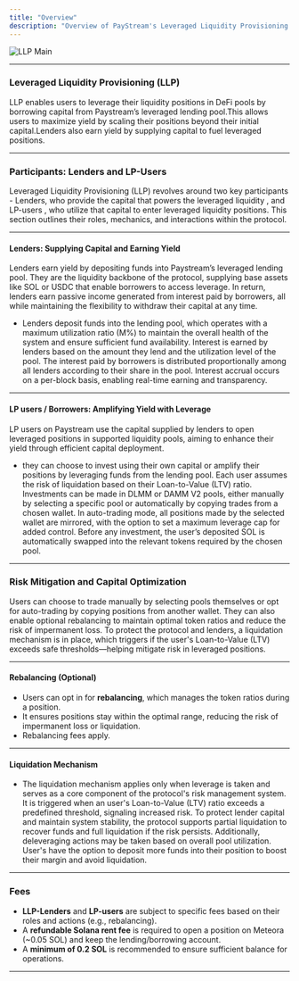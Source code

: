 ```yaml
---
title: "Overview"
description: "Overview of PayStream's Leveraged Liquidity Provisioning (LLP) system."
---
```


![LLP Main](./images/llp-main.png)

---
### Leveraged Liquidity Provisioning (LLP)

LLP enables users to leverage their liquidity positions in DeFi pools by borrowing capital from Paystream’s leveraged lending pool.This allows users to maximize yield by scaling their positions beyond their initial capital.Lenders also earn yield by supplying capital to fuel leveraged positions.

---

### Participants: Lenders and LP-Users 

Leveraged Liquidity Provisioning (LLP) revolves around two key participants - Lenders, who provide the capital that powers the leveraged liquidity , and LP-users , who utilize that capital to enter leveraged liquidity positions. This section outlines their roles, mechanics, and interactions within the protocol.

---

#### Lenders: Supplying Capital and Earning Yield

Lenders earn yield by depositing funds into Paystream’s leveraged lending pool. They are the liquidity backbone of the protocol, supplying base assets like SOL or USDC that enable borrowers to access leverage. In return, lenders earn passive income generated from interest paid by borrowers, all while maintaining the flexibility to withdraw their capital at any time.

- Lenders deposit funds into the lending pool, which operates with a maximum utilization ratio (M%) to maintain the overall health of the system and ensure sufficient fund availability. Interest is earned by lenders based on the amount they lend and the utilization level of the pool. The interest paid by borrowers is distributed proportionally among all lenders according to their share in the pool. Interest accrual occurs on a per-block basis, enabling real-time earning and transparency.

---

#### LP users / Borrowers: Amplifying Yield with Leverage

LP users on Paystream use the capital supplied by lenders to open leveraged positions in supported liquidity pools, aiming to enhance their yield through efficient capital deployment.

- they can choose to invest using their own capital or amplify their positions by leveraging funds from the lending pool. Each user assumes the risk of liquidation based on their Loan-to-Value (LTV) ratio. Investments can be made in DLMM or DAMM V2 pools, either manually by selecting a specific pool or automatically by copying trades from a chosen wallet. In auto-trading mode, all positions made by the selected wallet are mirrored, with the option to set a maximum leverage cap for added control. Before any investment, the user’s deposited SOL is automatically swapped into the relevant tokens required by the chosen pool.

---
### Risk Mitigation and Capital Optimization

Users can choose to trade manually by selecting pools themselves or opt for auto-trading by copying positions from another wallet. They can also enable optional rebalancing to maintain optimal token ratios and reduce the risk of impermanent loss. To protect the protocol and lenders, a liquidation mechanism is in place, which triggers if the user's Loan-to-Value (LTV) exceeds safe thresholds—helping mitigate risk in leveraged positions.

---

#### **Rebalancing (Optional)**

- Users can opt in for **rebalancing**, which manages the token ratios during a position.
- It ensures positions stay within the optimal range, reducing the risk of impermanent loss or liquidation.
- Rebalancing fees apply.

---

#### Liquidation Mechanism

- The liquidation mechanism applies only when leverage is taken and serves as a core component of the protocol's risk management system. It is triggered when an user's Loan-to-Value (LTV) ratio exceeds a predefined threshold, signaling increased risk. To protect lender capital and maintain system stability, the protocol supports partial liquidation to recover funds and full liquidation if the risk persists. Additionally, deleveraging actions may be taken based on overall pool utilization. User's have the option to deposit more funds into their position to boost their margin and avoid liquidation.
---

### **Fees**

- **LLP-Lenders** and **LP-users** are subject to specific fees based on their roles and actions (e.g., rebalancing).
- A **refundable Solana rent fee** is required to open a position on Meteora (~0.05 SOL) and keep the lending/borrowing account.
- A **minimum of 0.2 SOL** is recommended to ensure sufficient balance for operations.

---
